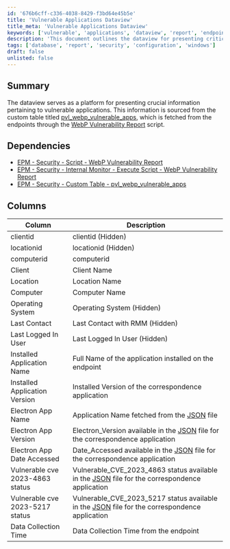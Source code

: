 ```yaml
---
id: '676b6cff-c336-4038-8429-f3bd64e45b5e'
title: 'Vulnerable Applications Dataview'
title_meta: 'Vulnerable Applications Dataview'
keywords: ['vulnerable', 'applications', 'dataview', 'report', 'endpoint', 'security', 'monitor']
description: 'This document outlines the dataview for presenting critical information regarding vulnerable applications sourced from the custom table pvl_webp_vulnerable_apps. It details the dependencies, columns, and data collection processes related to the WebP Vulnerability Report script.'
tags: ['database', 'report', 'security', 'configuration', 'windows']
draft: false
unlisted: false
---
```

## Summary

The dataview serves as a platform for presenting crucial information pertaining to vulnerable applications. This information is sourced from the custom table titled [pvl_webp_vulnerable_apps](https://proval.itglue.com/DOC-5078775-14166476), which is fetched from the endpoints through the [WebP Vulnerability Report](https://proval.itglue.com/DOC-5078775-14166219) script.

## Dependencies

- [EPM - Security - Script - WebP Vulnerability Report](https://proval.itglue.com/DOC-5078775-14166219)
- [EPM - Security - Internal Monitor - Execute Script - WebP Vulnerability Report](https://proval.itglue.com/DOC-5078775-14166231)
- [EPM - Security - Custom Table - pvl_webp_vulnerable_apps](https://proval.itglue.com/DOC-5078775-14166476)

## Columns

| Column                          | Description                                                                                     |
|---------------------------------|-------------------------------------------------------------------------------------------------|
| clientid                        | clientid (Hidden)                                                                              |
| locationid                      | locationid (Hidden)                                                                            |
| computerid                      | computerid                                                                                    |
| Client                          | Client Name                                                                                   |
| Location                        | Location Name                                                                                 |
| Computer                        | Computer Name                                                                                 |
| Operating System                | Operating System (Hidden)                                                                      |
| Last Contact                    | Last Contact with RMM (Hidden)                                                                |
| Last Logged In User             | Last Logged In User (Hidden)                                                                   |
| Installed Application Name       | Full Name of the application installed on the endpoint                                         |
| Installed Application Version    | Installed Version of the correspondence application                                            |
| Electron App Name               | Application Name fetched from the [JSON](https://raw.githubusercontent.com/mttaggart/electron-app-tracker/main/electron_apps.json) file |
| Electron App Version            | Electron_Version available in the [JSON](https://raw.githubusercontent.com/mttaggart/electron-app-tracker/main/electron_apps.json) file for the correspondence application |
| Electron App Date Accessed      | Date_Accessed available in the [JSON](https://raw.githubusercontent.com/mttaggart/electron-app-tracker/main/electron_apps.json) file for the correspondence application |
| Vulnerable cve 2023-4863 status | Vulnerable_CVE_2023_4863 status available in the [JSON](https://raw.githubusercontent.com/mttaggart/electron-app-tracker/main/electron_apps.json) file for the correspondence application |
| Vulnerable cve 2023-5217 status | Vulnerable_CVE_2023_5217 status available in the [JSON](https://raw.githubusercontent.com/mttaggart/electron-app-tracker/main/electron_apps.json) file for the correspondence application |
| Data Collection Time            | Data Collection Time from the endpoint                                                         |












